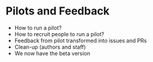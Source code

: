 # Pilots and Feedback

* How to run a pilot?
* How to recruit people to run a pilot?
* Feedback from pilot transformed into issues and PRs
* Clean-up (authors and staff)
* We now have the beta version


